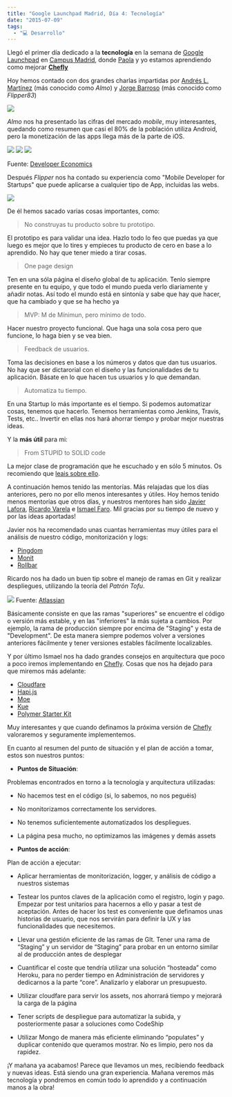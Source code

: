 ```yaml
---
title: "Google Launchpad Madrid, Día 4: Tecnología"
date: "2015-07-09"
tags:
  - "💻 Desarrollo"
---
```


Llegó el primer día dedicado a la **tecnología** en la semana de [Google Launchpad](/google-launchpad-week-dia-1-producto/) en [Campus Madrid](http://campus.co/madrid), donde [Paola](http://twitter.com/ggarciapaola) y yo estamos aprendiendo como mejorar [**Chefly**](https://chefly.co)

Hoy hemos contado con dos grandes charlas impartidas por [Andrés L. Martínez](http://twitter.com/davilagrau) (más conocido como _Almo_) y [Jorge Barroso](http://twitter.com/flipper83) (más conocido como _Flipper83_)

![](/images/google-launchpad-madrid-dia-4-tecnologiaIMG_20150709_100654.jpg)

_Almo_ nos ha presentado las cifras del mercado _mobile_, muy interesantes, quedando como resumen que casi el 80% de la población utiliza Android, pero la monetización de las apps llega más de la parte de iOS.

![](/images/google-launchpad-madrid-dia-4-tecnologiaIMG_20150709_101925.jpg)
![](/images/google-launchpad-madrid-dia-4-tecnologiaIMG_20150709_102256.jpg)
![](/images/google-launchpad-madrid-dia-4-tecnologiaIMG_20150709_101251.jpg)

Fuente: [Developer Economics](http://developereconomics.com/go)

Después _Flipper_ nos ha contado su experiencia como "Mobile Developer for Startups" que puede aplicarse a cualquier tipo de App, incluidas las webs.

![](/images/google-launchpad-madrid-dia-4-tecnologiaIMG_20150709_110552.jpg)

De él hemos sacado varias cosas importantes, como:

> No construyas tu producto sobre tu prototipo.

El prototipo es para validar una idea. Hazlo todo lo feo que puedas ya que luego es mejor que lo tires y empieces tu producto de cero en base a lo aprendido. No hay que tener miedo a tirar cosas.

> One page design

Ten en una sóla página el diseño global de tu aplicación. Tenlo siempre presente en tu equipo, y que todo el mundo pueda verlo diariamente y añadir notas. Así todo el mundo está en sintonía y sabe que hay que hacer, que ha cambiado y que se ha hecho ya

> MVP: M de Mínimun, pero mínimo de todo.

Hacer nuestro proyecto funcional. Que haga una sola cosa pero que funcione, lo haga bien y se vea bien.

> Feedback de usuarios.

Toma las decisiones en base a los números y datos que dan tus usuarios. No hay que ser dictarorial con el diseño y las funcionalidades de tu aplicación. Básate en lo que hacen tus usuarios y lo que demandan.

> Automatiza tu tiempo.

En una Startup lo más importante es el tiempo. Si podemos automatizar cosas, tenemos que hacerlo. Tenemos herramientas como Jenkins, Travis, Tests, etc.. Invertir en ellas nos hará ahorrar tiempo y probar mejor nuestras ideas.

Y la **más útil** para mi:

> From STUPID to SOLID code

La mejor clase de programación que he escuchado y en sólo 5 minutos. Os recomiendo que [leais sobre ello](http://williamdurand.fr/2013/07/30/from-stupid-to-solid-code/).

A continuación hemos tenido las mentorías. Más relajadas que los días anteriores, pero no por ello menos interesantes y útiles. Hoy hemos tenido menos mentorías que otros días, y nuestros mentores han sido [Javier Lafora](https://twitter.com/eLafo), [Ricardo Varela](https://twitter.com/phobeo) e [Ismael Faro](https://twitter.com/ismaelfaro). Mil gracias por su tiempo de nuevo y por las ideas aportadas!

Javier nos ha recomendado unas cuantas herramientas muy útiles para el análisis de nuestro código, monitorización y logs:

- [Pingdom]()
- [Monit]()
- [Rollbar]()

Ricardo nos ha dado un buen tip sobre el manejo de ramas en Git y realizar despliegues, utilizando la teoría del _Patrón Tofu_.

![](/images/google-launchpad-madrid-dia-4-tecnologiagit-workflow-release-cycle-2feature.png)
Fuente: [Atlassian](https://www.atlassian.com/pt/git/workflows#!workflow-gitflow)

Básicamente consiste en que las ramas "superiores" se encuentre el código o versión más estable, y en las "inferiores" la más sujeta a cambios. Por ejemplo, la rama de producción siempre por encima de "Staging" y esta de "Development". De esta manera siempre podemos volver a versiones anteriores fácilmente y tener versiones estables fácilmente localizables.

Y por último Ismael nos ha dado grandes consejos en arquitectura que poco a poco iremos implementando en [Chefly](http://chefly.co). Cosas que nos ha dejado para que miremos más adelante:

- [Cloudfare](https://www.cloudflare.com/plans)
- [Hapi.js](http://hapijs.com/)
- [Moe](https://github.com/Yelp/moe)
- [Kue](https://github.com/Automattic/kue)
- [Polymer Starter Kit](https://github.com/PolymerElements/polymer-starter-kit#getting-started)

Muy interesantes y que cuando definamos la próxima versión de [Chefly](https://chefly.co) valoraremos y seguramente implementemos.

En cuanto al resumen del punto de situación y el plan de acción a tomar, estos son nuestros puntos:

- **Puntos de Situación**:

Problemas encontrados en torno a la tecnología y arquitectura utilizadas:

- No hacemos test en el código (si, lo sabemos, no nos peguéis)

- No monitorizamos correctamente los servidores.

- No tenemos suficientemente automatizados los despliegues.

- La página pesa mucho, no optimizamos las imágenes y demás assets

- **Puntos de acción**:

Plan de acción a ejecutar:

- Aplicar herramientas de monitorización, logger, y análisis de código a nuestros sistemas

- Testear los puntos claves de la aplicación como el registro, login y pago. Empezar por test unitarios para hacernos a ello y pasar a test de aceptación. Antes de hacer los test es conveniente que definamos unas historias de usuario, que nos servirán para definir la UX y las funcionalidades que necesitemos.

- Llevar una gestión eficiente de las ramas de GIt. Tener una rama de “Staging” y un servidor de “Staging” para probar en un entorno similar al de producción antes de desplegar

- Cuantificar el coste que tendría utilizar una solución “hosteada” como Heroku, para no perder tiempo en Administración de servidores y dedicarnos a la parte “core”. Analizarlo y elaborar un presupuesto.

- Utilizar cloudfare para servir los assets, nos ahorrará tiempo y mejorará la carga de la página

- Tener scripts de despliegue para automatizar la subida, y posteriormente pasar a soluciones como CodeShip

- Utilizar Mongo de manera más eficiente eliminando “populates” y duplicar contenido que queramos mostrar. No es limpio, pero nos da rapidez.

¡Y mañana ya acabamos! Parece que llevamos un mes, recibiendo feedback y nuevas ideas. Está siendo una gran experiencia. Mañana veremos más tecnología y pondremos en común todo lo aprendido y a continuación manos a la obra!
